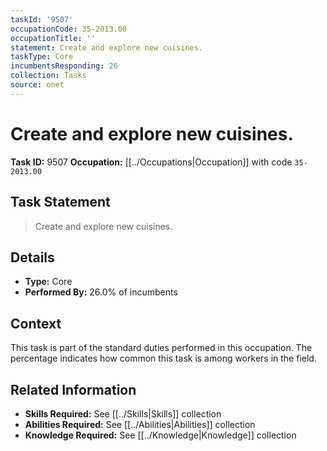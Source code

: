 ```yaml
---
taskId: '9507'
occupationCode: 35-2013.00
occupationTitle: ''
statement: Create and explore new cuisines.
taskType: Core
incumbentsResponding: 26
collection: Tasks
source: onet
---
```

# Create and explore new cuisines.

**Task ID:** 9507
**Occupation:** [[../Occupations|Occupation]] with code `35-2013.00`

## Task Statement

> Create and explore new cuisines.

## Details

- **Type:** Core
- **Performed By:** 26.0% of incumbents

## Context

This task is part of the standard duties performed in this occupation. The percentage indicates how common this task is among workers in the field.

## Related Information

- **Skills Required:** See [[../Skills|Skills]] collection
- **Abilities Required:** See [[../Abilities|Abilities]] collection
- **Knowledge Required:** See [[../Knowledge|Knowledge]] collection
